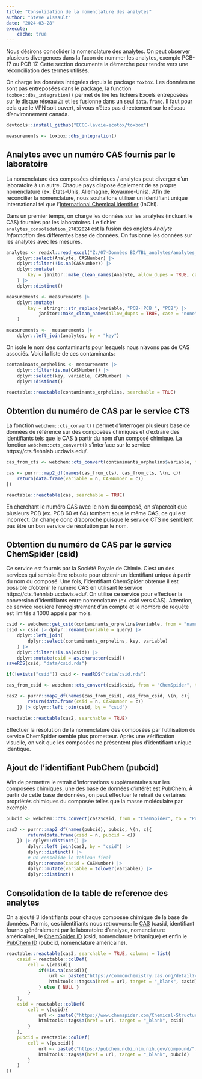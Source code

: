 ```yaml
---
title: "Consolidation de la nomenclature des analytes"
author: "Steve Vissault"
date: "2024-03-28"
execute:
    cache: true
---
```


Nous désirons consolider la nomenclature des analytes. On peut observer plusieurs divergences dans la facon de nommer les analytes, exemple PCB-17 ou PCB 17. Cette section documente la démarche pour tendre vers une réconciliation des termes utilisés.

On charge les données intégrées depuis le package `toxbox`. Les données ne sont pas entreposées dans le package, la function `toxbox::dbs_integration()` permet de lire les fichiers Excels entreposées sur le disque réseau `Z:` et les fusionne dans un seul `data.frame`. Il faut pour cela que le VPN soit ouvert, si vous n'êtes pas directement sur le réseau d'environnement canada.

```R
devtools::install_github("ECCC-lavoie-ecotox/toxbox")
```

```R
measurements <- toxbox::dbs_integration()
```

## Analytes avec un numéro CAS fournis par le laboratoire

La nomenclature des composées chimiques / analytes peut diverger d'un laboratoire à un autre. Chaque pays dispose également de sa propre nomenclature (ex. États-Unis, Allemagne, Royaume-Unis). Afin de reconcilier la nomenclature, nous souhaitons utiliser un identifiant unique international tel que l'[International Chemical Identifier](https://fr.wikipedia.org/wiki/International_Chemical_Identifier) (InChl). 

Dans un premier temps, on charge les données sur les analytes (incluant le CAS) fournies par les laboratoires. Le fichier `analytes_consolidation_27032024` est la fusion des onglets _Analyte Information_ des différentes base de données. 
On fusionne les données sur les analytes avec les mesures.

```R
analytes <- readxl::read_excel("Z:/07-Données BD/TBL_analytes/analytes_consolidation_27032024.xlsx") |>
    dplyr::select(Analyte, CASNumber) |>
    dplyr::filter(!is.na(CASNumber)) |>
    dplyr::mutate(
        key = janitor::make_clean_names(Analyte, allow_dupes = TRUE, case = "none") |> tolower()
    ) |>
    dplyr::distinct()

measurements <- measurements |> 
    dplyr::mutate(
        key = stringr::str_replace(variable, "PCB-|PCB ", "PCB") |>
            janitor::make_clean_names(allow_dupes = TRUE, case = "none") |> tolower()
    )

measurements <-  measurements |>
    dplyr::left_join(analytes, by = "key")
```

On isole le nom des contaminants pour lesquels nous n'avons pas de CAS associés. Voici la liste de ces contaminants:

```R
contaminants_orphelins <- measurements |> 
    dplyr::filter(is.na(CASNumber)) |>
    dplyr::select(key, variable, CASNumber) |>
    dplyr::distinct()

reactable::reactable(contaminants_orphelins, searchable = TRUE)
```

## Obtention du numéro de CAS par le service CTS

La fonction `webchem::cts_convert()` permet d'interroger plusieurs base de données de référence sur des composées chimiques et d'extraire des identifiants tels que le CAS à partir du nom d'un composé chimique. La fonction `webchem::cts_convert()` s'interface sur le service https://cts.fiehnlab.ucdavis.edu/.

```R
cas_from_cts <- webchem::cts_convert(contaminants_orphelins$variable, from = "Chemical Name", to = "CAS", match = "first")

cas <- purrr::map2_df(names(cas_from_cts), cas_from_cts, \(n, c){
    return(data.frame(variable = n, CASNumber = c))
})

reactable::reactable(cas, searchable = TRUE)
```

En cherchant le numéro CAS avec le nom du composé, on s'apercoit que plusieurs PCB (ex. PCB 60 et 64) tombent sous le même CAS, ce qui est incorrect. On change donc d'approche puisque le service CTS ne semblent pas être un bon service de résolution par le nom.

## Obtention du numéro de CAS par le service ChemSpider (csid)

Ce service est fournis par la Société Royale de Chimie. C'est un des services qui semble être robuste pour obtenir un identifiant unique à partir du nom du composé. Une fois, l'identifiant ChemSpider obtenue il est possible d'obtenir le numéro CAS en utilisant le service https://cts.fiehnlab.ucdavis.edu/. On utilise ce service pour effectuer la conversion d'identifiants entre nomenclature (ex. csid vers CAS). Attention, ce service requière l'enregistrement d'un compte et le nombre de requête est limités à 1000 appels par mois.

```R
csid <- webchem::get_csid(contaminants_orphelins$variable, from = "name") 
csid <- csid |> dplyr::rename(variable = query) |> 
    dplyr::left_join(
        dplyr::select(contaminants_orphelins, key, variable)
    ) |> 
    dplyr::filter(!is.na(csid)) |>
    dplyr::mutate(csid = as.character(csid))
saveRDS(csid, "data/csid.rds")
```


```R
if(!exists("csid")) csid <- readRDS("data/csid.rds")

cas_from_csid <- webchem::cts_convert(csid$csid, from = "ChemSpider", to = "CAS", match = "first")

cas2 <- purrr::map2_df(names(cas_from_csid), cas_from_csid, \(n, c){
        return(data.frame(csid = n, CASNumber = c))
    }) |> dplyr::left_join(csid, by = "csid")

reactable::reactable(cas2, searchable = TRUE)
```

Effectuer la résolution de la nomenclature des composées par l'utilisation du service ChemSpider semble plus prometteur. Après une vérification visuelle, on voit que les composées ne présentent plus d'identifiant unique identique.

## Ajout de l'identifiant PubChem (pubcid)

Afin de permettre le retrait d'informations supplémentaires sur les composées chimiques, une des base de données d'intérêt est PubChem. À partir de cette base de données, on peut effectuer le retrait de certaines propriétés chimiques du composée telles que la masse moléculaire par exemple.

```R
pubcid <- webchem::cts_convert(cas2$csid, from = "ChemSpider", to = "PubChem CID", match = "first")

cas3 <- purrr::map2_df(names(pubcid), pubcid, \(n, c){
        return(data.frame(csid = n, pubcid = c))
    }) |> dplyr::distinct() |> 
        dplyr::left_join(cas2, by = "csid") |> 
        dplyr::distinct() |>
        # On consolide le tableau final
        dplyr::rename(casid = CASNumber) |>
        dplyr::mutate(variable = tolower(variable)) |>
        dplyr::distinct()
```

## Consolidation de la table de reference des analytes

On a ajouté 3 identifiants pour chaque composée chimique de la base de données. Parmis, ces identifiants nous retrouvons: le [CAS](https://commonchemistry.cas.org/) (casid, identifiant fournis généralement par le laboratoire d'analyse, nomenclature américaine), le [ChemSpider ID](https://www.chemspider.com/) (csid, nomenclature britanique) et enfin le [PubChem ID](https://pubchem.ncbi.nlm.nih.gov/) (pubcid, nomenclature américaine).



```R
reactable::reactable(cas3, searchable = TRUE, columns = list(
    casid = reactable::colDef(
        cell = \(casid){
            if(!is.na(casid)){
                url <- paste0("https://commonchemistry.cas.org/detail?cas_rn=", casid)
                htmltools::tags$a(href = url, target = "_blank", casid)
            } else { NULL }
        }
    ),
    csid = reactable::colDef(
        cell = \(csid){
            url <- paste0("https://www.chemspider.com/Chemical-Structure.", csid, ".html")
            htmltools::tags$a(href = url, target = "_blank", csid)
        }
    ),
    pubcid = reactable::colDef(
        cell = \(pubcid){
            url <- paste0("https://pubchem.ncbi.nlm.nih.gov/compound/", pubcid)
            htmltools::tags$a(href = url, target = "_blank", pubcid)
        }
    )
))
```

